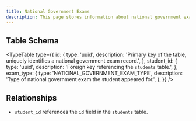 ```yaml
---
title: National Government Exams
description: This page stores information about national government exams taken by students.
---
```


## Table Schema

<TypeTable
  type={{
    id: {
      type: 'uuid',
      description: 'Primary key of the table, uniquely identifies a national government exam record.',
    },
    student_id: {
      type: 'uuid',
      description: 'Foreign key referencing the `students` table.',
    },
    exam_type: {
      type: 'NATIONAL_GOVERNMENT_EXAM_TYPE',
      description: 'Type of national government exam the student appeared for.',
    },
  }}
/>

## Relationships

- `student_id` references the `id` field in the `students` table.

<Cards>
  <Card title="Go to Students Table" href="./students" />
</Cards>
